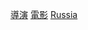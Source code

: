 {{Commonscat|Film directors from Russia}}

[[Category:俄羅斯電影|導演]]
[[Category:俄罗斯导演|電影]]
[[Category:各國電影導演|Russia]]